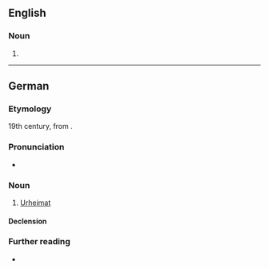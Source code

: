 ==English==

===Noun===
{{en-noun|s|Urheimaten}}

# {{alt form|en|urheimat}}

----

==German==
{{wikipedia|lang=de}}

===Etymology===
19th century, from {{prefix|de|ur|Heimat|t1=proto-, primitive, original|t2=home, homeland}}.

===Pronunciation===
* {{IPA|de|/ˈʔuːɐ̯ˌhaɪ̯maːt/}}

===Noun===
{{de-noun|f||Urheimaten}}

# [[#English|Urheimat]]

====Declension====
{{de-decl-noun-f|en}}

===Further reading===
* {{R:Duden}}